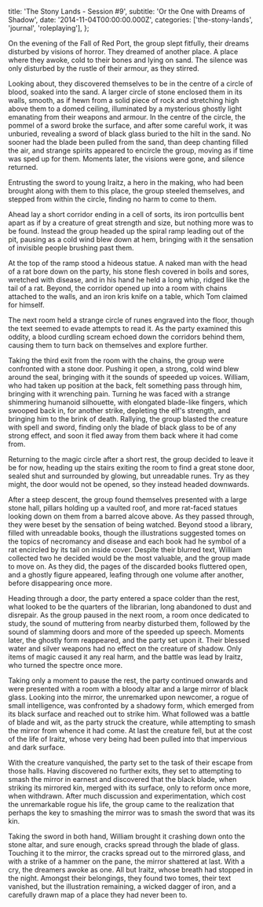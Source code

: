   title: 'The Stony Lands - Session #9',
  subtitle: 'Or the One with Dreams of Shadow',
  date: '2014-11-04T00:00:00.000Z',
  categories: ['the-stony-lands', 'journal', 'roleplaying'],
};

On the evening of the Fall of Red Port, the group slept fitfully, their dreams
disturbed by visions of horror. They dreamed of another place. A place where
they awoke, cold to their bones and lying on sand. The silence was only
disturbed by the rustle of their armour, as they stirred.

Looking about, they discovered themselves to be in the centre of a circle of
blood, soaked into the sand. A larger circle of stone enclosed them in its
walls, smooth, as if hewn from a solid piece of rock and stretching high above
them to a domed ceiling, illuminated by a mysterious ghostly light emanating
from their weapons and armour. In the centre of the circle, the pommel of a
sword broke the surface, and after some careful work, it was unburied, revealing
a sword of black glass buried to the hilt in the sand. No sooner had the blade
been pulled from the sand, than deep chanting filled the air, and strange
spirits appeared to encircle the group, moving as if time was sped up for them.
Moments later, the visions were gone, and silence returned.

Entrusting the sword to young Iraitz, a hero in the making, who had been brought
along with them to this place, the group steeled themselves, and stepped from
within the circle, finding no harm to come to them.

Ahead lay a short corridor ending in a cell of sorts, its iron portcullis bent
apart as if by a creature of great strength and size, but nothing more was to be
found. Instead the group headed up the spiral ramp leading out of the pit,
pausing as a cold wind blew down at hem, bringing with it the sensation of
invisible people brushing past them.

At the top of the ramp stood a hideous statue. A naked man with the head of a
rat bore down on the party, his stone flesh covered in boils and sores, wretched
with disease, and in his hand he held a long whip, ridged like the tail of a
rat. Beyond, the corridor opened up into a room with chains attached to the
walls, and an iron kris knife on a table, which Tom claimed for himself.

The next room held a strange circle of runes engraved into the floor, though the
text seemed to evade attempts to read it. As the party examined this oddity, a
blood curdling scream echoed down the corridors behind them, causing them to
turn back on themselves and explore further.

Taking the third exit from the room with the chains, the group were confronted
with a stone door. Pushing it open, a strong, cold wind blew around the seal,
bringing with it the sounds of speeded up voices. William, who had taken up
position at the back, felt something pass through him, bringing with it
wrenching pain. Turning he was faced with a strange shimmering humanoid
silhouette, with elongated blade-like fingers, which swooped back in, for
another strike, depleting the elf's strength, and bringing him to the brink of
death. Rallying, the group blasted the creature with spell and sword, finding
only the blade of black glass to be of any strong effect, and soon it fled away
from them back where it had come from.

Returning to the magic circle after a short rest, the group decided to leave it
be for now, heading up the stairs exiting the room to find a great stone door,
sealed shut and surrounded by glowing, but unreadable runes. Try as they might,
the door would not be opened, so they instead headed downwards.

After a steep descent, the group found themselves presented with a large stone
hall, pillars holding up a vaulted roof, and more rat-faced statues looking down
on them from a barred alcove above. As they passed through, they were beset by
the sensation of being watched. Beyond stood a library, filled with unreadable
books, though the illustrations suggested tomes on the topics of necromancy and
disease and each book had he symbol of a rat encircled by its tail on inside
cover. Despite their blurred text, William collected two he decided would be the
most valuable, and the group made to move on. As they did, the pages of the
discarded books fluttered open, and a ghostly figure appeared, leafing through
one volume after another, before disappearing once more.

Heading through a door, the party entered a space colder than the rest, what
looked to be the quarters of the librarian, long abandoned to dust and
disrepair. As the group paused in the next room, a room once dedicated to study,
the sound of muttering from nearby disturbed them, followed by the sound of
slamming doors and more of the speeded up speech. Moments later, the ghostly
form reappeared, and the party set upon it. Their blessed water and silver
weapons had no effect on the creature of shadow. Only items of magic caused it
any real harm, and the battle was lead by Iraitz, who turned the spectre once
more.

Taking only a moment to pause the rest, the party continued onwards and were
presented with a room with a bloody altar and a large mirror of black glass.
Looking into the mirror, the unremarked upon newcomer, a rogue of small
intelligence, was confronted by a shadowy form, which emerged from its black
surface and reached out to strike him. What followed was a battle of blade and
wit, as the party struck the creature, while attempting to smash the mirror from
whence it had come. At last the creature fell, but at the cost of the life of
Iraitz, whose very being had been pulled into that impervious and dark surface.

With the creature vanquished, the party set to the task of their escape from
those halls. Having discovered no further exits, they set to attempting to smash
the mirror in earnest and discovered that the black blade, when striking its
mirrored kin, merged with its surface, only to reform once more, when withdrawn.
After much discussion and experimentation, which cost the unremarkable rogue his
life, the group came to the realization that perhaps the key to smashing the
mirror was to smash the sword that was its kin.

Taking the sword in both hand, William brought it crashing down onto the stone
altar, and sure enough, cracks spread through the blade of glass. Touching it to
the mirror, the cracks spread out to the mirrored glass, and with a strike of a
hammer on the pane, the mirror shattered at last. With a cry, the dreamers awoke
as one. All but Iraitz, whose breath had stopped in the night. Amongst their
belongings, they found two tomes, their text vanished, but the illustration
remaining, a wicked dagger of iron, and a carefully drawn map of a place they
had never been to.
